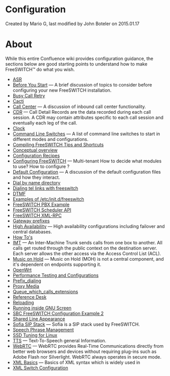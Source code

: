 
# Configuration 

 Created by  Mario G, last modified by  John Boteler on 2015.01.17

# About

While this entire Confluence wiki provides configuration guidance, the sections below are good starting points to understand how to make FreeSWITCH™ do what you wish.

* [ASR](./ASR_7143498.mdx#htk)
* [Before You Start](./Before-You-Start_7143968.mdx#about) — A brief discussion of topics to consider before configuring your new FreeSWITCH installation.
* [Busy Call Retry](./Busy-Call-Retry_13173311.mdx#--)
* [Cacti](./Cacti_13173308.mdx#-freeswitch--cacti-)
* [Call Center](./Call-Center_7143525.mdx#about) — A discussion of inbound call center functionality.
* [CDR](./CDR/index.mdx#about) — Call Detail Records are the data recorded during each call session. A CDR may contain attributes specific to each call session and eventually each leg of the call.
* [Clock](./Clock_9634254.mdx#-freeswitch--clock-)
* [Command Line Switches](./Command-Line-Switches_6587362.mdx#about) — A list of command line switches to start in different modes and configurations.
* [Compiling FreeSWITCH Tips and Shortcuts](./Compiling-FreeSWITCH-Tips-and-Shortcuts_13173323.mdx#about)
* [Conceptual overview](./Conceptual-overview_13173329.mdx#endpoint-dialplan-session)
* [Configuration Recipes](./Configuration-Recipes_13173344.mdx#--)
* [Configuring FreeSWITCH](./Configuring-FreeSWITCH/index.mdx#set) — Multi-tenant How to decide what modules to use? How to configure ?
* [Default Configuration](./Default-Configuration_6587388.mdx#mod_vp8) — A discussion of the default configuration files and how they interact.
* [Dial by name directory](./Dial-by-name-directory_13173394.mdx#about)
* [Dialing tel links with freeswitch](./Dialing-tel-links-with-freeswitch_13173401.mdx#--)
* [DTMF](./DTMF_9634268.mdx#5-other)
* [Examples of /etc/init.d/freeswitch](./9634738.mdx#bsd)
* [FreeSWITCH PBX Example](./FreeSWITCH-PBX-Example_7144332.mdx#about)
* [FreeSWITCH Scheduler API](./FreeSWITCH-Scheduler-API_13173035.mdx#about)
* [FreeSWITCH XML-RPC](./FreeSWITCH-XML-RPC_13173038.mdx#--)
* [Gateway prefixes](./Gateway-prefixes_13173251.mdx#about)
* [High Availability](./High-Availability/index.mdx#about) — High availability configurations including failover and central databases.
* [How To's](./13173716.mdx#about)
* [IMT](./IMT_3965705.mdx#about) — An Inter-Machine Trunk sends calls from one box to another. All calls get routed through the public context on the destination server. Each server allows the other access via the Access Control List (ACL).
* [Music on Hold](./Music-on-Hold_6587503.mdx#about) — Music on Hold (MOH) is not a central component, and it's dependent on endpoints supporting it.
* [OpenWrt](./OpenWrt_13173507.mdx#ls)
* [Performance Testing and Configurations](./Performance-Testing-and-Configurations/index.mdx)
* [Prefix\_dialing](./Prefix_dialing_13173529.mdx#about)
* [Proxy Media](./Proxy-Media_13173588.mdx#faqs)
* [Queue\_which\_calls\_extensions](./Queue_which_calls_extensions_13173973.mdx#introduction)
* [Reference Desk](./Reference-Desk_13173626.mdx#about)
* [Reloading](./Reloading_13173616.mdx#see-also)
* [Running inside GNU Screen](./Running-inside-GNU-Screen_9634734.mdx#about)
* [SBC FreeSWITCH Configuration Example 2](./SBC-FreeSWITCH-Configuration-Example-2_13174171.mdx#about)
* [Shared Line Appearance](./Shared-Line-Appearance_13174046.mdx#snom)
* [Sofia SIP Stack](./Sofia-SIP-Stack/index.mdx#faq) — Sofia is a SIP stack used by FreeSWITCH.
* [Speech Phrase Management](./Speech-Phrase-Management_9634492.mdx#0-about)
* [SSD Tuning for Linux](./SSD-Tuning-for-Linux_1966304.mdx#about)
* [TTS](./TTS_9634273.mdx#about) — Text-To-Speech general Information.
* [WebRTC](./WebRTC_3375381.mdx#next) — WebRTC provides Real-Time Communications directly from better web browsers and devices without requiring plug-ins such as Adobe Flash nor Silverlight. WebRTC always operates in secure mode.
* [XML Basics](./XML-Basics_7143966.mdx#about) — Basics of XML syntax which is widely used in
* [XML Switch Configuration](./XML-Switch-Configuration_13173223.mdx#--)


